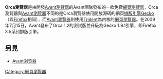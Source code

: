 {{Infobox_Software
|name = Orca Browser
|developer = [[Avant_Force|Avant Force]]
|latest_release_version = 12.21.2009 1.2 build 6
|latest_release_date = 2009年12月21日
|operating_system = [[Windows|Windows]]
|genre = [[网页浏览器|网页浏览器]]
|license = [[专有|专有]]（[[免费软件|免费软件]]）
|website = http://www.orcabrowser.com/
}}
'''Orca瀏覽器'''是由開發[[Avant瀏覽器|Avant瀏覽器]]的Avant團隊發布的一款免費[[網頁瀏覽器|網頁瀏覽器]]，Orca瀏覽器與[[Avant瀏覽器|Avant瀏覽器]]不同的是Orca瀏覽器使用開放源碼的網頁[[排版引擎|排版引擎]][[Gecko|Gecko]]（與[[Firefox|Firefox]]相同），而[[Avant瀏覽器|Avant瀏覽器]]則使用[[Trident|Trident]]為内核的[[網頁瀏覽器|網頁瀏覽器]]。在2009年7月15日，Avant發布了Orca 1.2的測試版並升級為Gecko 1.9.1引擎，即Firefox 3.5系列排版引擎。

== 另見 ==
*[[Avant浏览器|Avant浏览器]]

{{Web browser}}

[[Category:網頁瀏覽器|Category:網頁瀏覽器]]
{{软件小作品}}